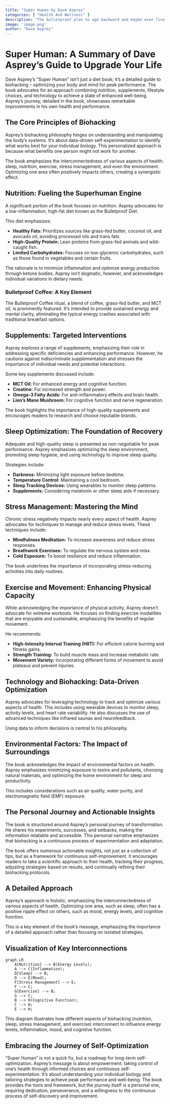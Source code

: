 ```yaml
---
title: "Super Human by Dave Asprey"
categories: [ "Health And Wellness" ]
description: "The bulletproof plan to age backward and maybe even live forever"
image: 'image.png'
author: "Dave Asprey"
---
```

# Super Human: A Summary of Dave Asprey's Guide to Upgrade Your Life

Dave Asprey's "Super Human" isn't just a diet book; it's a detailed guide to biohacking – optimizing your body and mind for peak performance.  The book advocates for an approach combining nutrition, supplements, lifestyle choices, and technology to achieve a state of enhanced well-being. Asprey's journey, detailed in the book, showcases remarkable improvements in his own health and performance.

##  The Core Principles of Biohacking

Asprey's biohacking philosophy hinges on understanding and manipulating the body's systems. It's about data-driven self-experimentation to identify what works best for *your* individual biology. This personalized approach is because what benefits one person might not work for another.

The book emphasizes the interconnectedness of various aspects of health: sleep, nutrition, exercise, stress management, and even the environment.  Optimizing one area often positively impacts others, creating a synergistic effect.

##  Nutrition: Fueling the Superhuman Engine

A significant portion of the book focuses on nutrition.  Asprey advocates for a low-inflammation, high-fat diet known as the Bulletproof Diet.

This diet emphasizes:

* **Healthy Fats:**  Prioritizes sources like grass-fed butter, coconut oil, and avocado oil, avoiding processed oils and trans fats.
* **High-Quality Protein:**  Lean proteins from grass-fed animals and wild-caught fish.
* **Limited Carbohydrates:** Focuses on low-glycemic carbohydrates, such as those found in vegetables and certain fruits.

The rationale is to minimize inflammation and optimize energy production through ketone bodies.  Asprey isn't dogmatic, however, and acknowledges individual variations in dietary needs.

### Bulletproof Coffee: A Key Element

The Bulletproof Coffee ritual, a blend of coffee, grass-fed butter, and MCT oil, is prominently featured.  It's intended to provide sustained energy and mental clarity, eliminating the typical energy crashes associated with traditional breakfast options.


##  Supplements: Targeted Interventions

Asprey explores a range of supplements, emphasizing their role in addressing specific deficiencies and enhancing performance. However, he cautions against indiscriminate supplementation and stresses the importance of individual needs and potential interactions.

Some key supplements discussed include:

* **MCT Oil:** For enhanced energy and cognitive function.
* **Creatine:** For increased strength and power.
* **Omega-3 Fatty Acids:** For anti-inflammatory effects and brain health.
* **Lion's Mane Mushroom:** For cognitive function and nerve regeneration.

The book highlights the importance of high-quality supplements and encourages readers to research and choose reputable brands.


##  Sleep Optimization: The Foundation of Recovery

Adequate and high-quality sleep is presented as non-negotiable for peak performance. Asprey emphasizes optimizing the sleep environment, promoting sleep hygiene, and using technology to improve sleep quality.


Strategies include:

* **Darkness:** Minimizing light exposure before bedtime.
* **Temperature Control:** Maintaining a cool bedroom.
* **Sleep Tracking Devices:** Using wearables to monitor sleep patterns.
* **Supplements:** Considering melatonin or other sleep aids if necessary.


##  Stress Management: Mastering the Mind

Chronic stress negatively impacts nearly every aspect of health.  Asprey advocates for techniques to manage and reduce stress levels. These techniques include:


* **Mindfulness Meditation:** To increase awareness and reduce stress responses.
* **Breathwork Exercises:** To regulate the nervous system and relax.
* **Cold Exposure:** To boost resilience and reduce inflammation.

The book underlines the importance of incorporating stress-reducing activities into daily routines.


##  Exercise and Movement: Enhancing Physical Capacity

While acknowledging the importance of physical activity, Asprey doesn't advocate for extreme workouts.  He focuses on finding exercise modalities that are enjoyable and sustainable, emphasizing the benefits of regular movement.

He recommends:

* **High-Intensity Interval Training (HIIT):**  For efficient calorie burning and fitness gains.
* **Strength Training:** To build muscle mass and increase metabolic rate.
* **Movement Variety:**  Incorporating different forms of movement to avoid plateaus and prevent injuries.

##  Technology and Biohacking: Data-Driven Optimization

Asprey advocates for leveraging technology to track and optimize various aspects of health.  This includes using wearable devices to monitor sleep, activity levels, and heart rate variability.  He also discusses the use of advanced techniques like infrared saunas and neurofeedback.

Using data to inform decisions is central to his philosophy.

##  Environmental Factors: The Impact of Surroundings

The book acknowledges the impact of environmental factors on health.  Asprey emphasizes minimizing exposure to toxins and pollutants, choosing natural materials, and optimizing the home environment for sleep and productivity.

This includes considerations such as air quality, water purity, and electromagnetic field (EMF) exposure.


##  The Personal Journey and Actionable Insights

The book is structured around Asprey's personal journey of transformation.  He shares his experiments, successes, and setbacks, making the information relatable and accessible.  This personal narrative emphasizes that biohacking is a continuous process of experimentation and adaptation.

The book offers numerous actionable insights, not just as a collection of tips, but as a framework for continuous self-improvement.  It encourages readers to take a scientific approach to their health, tracking their progress, adjusting strategies based on results, and continually refining their biohacking protocols.

## A Detailed Approach

Asprey's approach is holistic, emphasizing the interconnectedness of various aspects of health.  Optimizing one area, such as sleep, often has a positive ripple effect on others, such as mood, energy levels, and cognitive function.

This is a key element of the book's message, emphasizing the importance of a detailed approach rather than focusing on isolated strategies.



##  Visualization of Key Interconnections

```mermaid
graph LR
    A[Nutrition] --> B(Energy Levels);
    A --> C(Inflammation);
    D[Sleep] --> B;
    D --> E(Mood);
    F[Stress Management] --> E;
    F --> C;
    G[Exercise] --> B;
    G --> C;
    B --> H(Cognitive Function);
    C --> H;
    E --> H;
```

This diagram illustrates how different aspects of biohacking (nutrition, sleep, stress management, and exercise) interconnect to influence energy levels, inflammation, mood, and cognitive function.


##  Embracing the Journey of Self-Optimization

"Super Human" is not a quick fix, but a roadmap for long-term self-optimization.  Asprey's message is about empowerment: taking control of one's health through informed choices and continuous self-experimentation.  It's about understanding your individual biology and tailoring strategies to achieve peak performance and well-being.  The book provides the tools and framework, but the journey itself is a personal one, requiring dedication, perseverance, and a willingness to the continuous process of self-discovery and improvement.

